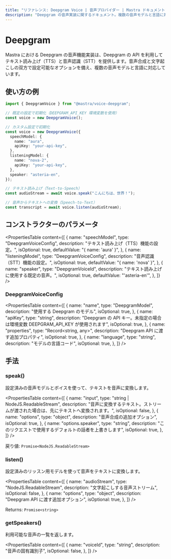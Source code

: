 ```yaml
---
title: "リファレンス: Deepgram Voice | 音声プロバイダー | Mastra ドキュメント"
description: "Deepgram の音声実装に関するドキュメント。複数の音声モデルと言語に対応したテキスト読み上げ（TTS）と音声認識（STT）機能を提供します。"
---
```


# Deepgram

Mastra における Deepgram の音声機能実装は、Deepgram の API を利用してテキスト読み上げ（TTS）と音声認識（STT）を提供します。音声合成と文字起こしの双方で設定可能なオプションを備え、複数の音声モデルと言語に対応しています。

## 使い方の例

```typescript
import { DeepgramVoice } from "@mastra/voice-deepgram";

// 既定の設定で初期化（DEEPGRAM_API_KEY 環境変数を使用）
const voice = new DeepgramVoice();

// カスタム設定で初期化
const voice = new DeepgramVoice({
  speechModel: {
    name: "aura",
    apiKey: "your-api-key",
  },
  listeningModel: {
    name: "nova-2",
    apiKey: "your-api-key",
  },
  speaker: "asteria-en",
});

// テキスト読み上げ（Text-to-Speech）
const audioStream = await voice.speak("こんにちは、世界！");

// 音声からテキストへの変換（Speech-to-Text）
const transcript = await voice.listen(audioStream);
```


## コンストラクターのパラメータ

<PropertiesTable
  content={[
    {
      name: "speechModel",
      type: "DeepgramVoiceConfig",
      description: "テキスト読み上げ（TTS）機能の設定。",
      isOptional: true,
      defaultValue: "{ name: 'aura' }",
    },
    {
      name: "listeningModel",
      type: "DeepgramVoiceConfig",
      description: "音声認識（STT）機能の設定。",
      isOptional: true,
      defaultValue: "{ name: 'nova' }",
    },
    {
      name: "speaker",
      type: "DeepgramVoiceId",
      description: "テキスト読み上げに使用する既定の音声。",
      isOptional: true,
      defaultValue: "'asteria-en'",
    },
  ]}
/>

### DeepgramVoiceConfig

<PropertiesTable
  content={[
    {
      name: "name",
      type: "DeepgramModel",
      description: "使用する Deepgram のモデル",
      isOptional: true,
    },
    {
      name: "apiKey",
      type: "string",
      description:
        "Deepgram の API キー。未指定の場合は環境変数 DEEPGRAM_API_KEY が使用されます",
      isOptional: true,
    },
    {
      name: "properties",
      type: "Record<string, any>",
      description: "Deepgram API に渡す追加プロパティ",
      isOptional: true,
    },
    {
      name: "language",
      type: "string",
      description: "モデルの言語コード",
      isOptional: true,
    },
  ]}
/>

## 手法

### speak()

設定済みの音声モデルとボイスを使って、テキストを音声に変換します。

<PropertiesTable
  content={[
    {
      name: "input",
      type: "string | NodeJS.ReadableStream",
      description:
        "音声に変換するテキスト。ストリームが渡された場合は、先にテキストへ変換されます。",
      isOptional: false,
    },
    {
      name: "options",
      type: "object",
      description: "音声合成の追加オプション",
      isOptional: true,
    },
    {
      name: "options.speaker",
      type: "string",
      description: "このリクエストで使用するデフォルトの話者を上書きします",
      isOptional: true,
    },
  ]}
/>

戻り値: `Promise<NodeJS.ReadableStream>`

### listen()

設定済みのリッスン用モデルを使って音声をテキストに変換します。

<PropertiesTable
  content={[
    {
      name: "audioStream",
      type: "NodeJS.ReadableStream",
      description: "文字起こしする音声ストリーム",
      isOptional: false,
    },
    {
      name: "options",
      type: "object",
      description: "Deepgram API に渡す追加オプション",
      isOptional: true,
    },
  ]}
/>

Returns: `Promise<string>`

### getSpeakers()

利用可能な音声の一覧を返します。

<PropertiesTable
  content={[
    {
      name: "voiceId",
      type: "string",
      description: "音声の固有識別子",
      isOptional: false,
    },
  ]}
/>